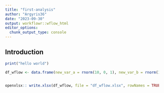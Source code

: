```yaml
---
title: "first-analysis"
author: "Argyris36"
date: "2023-09-30"
output: workflowr::wflow_html
editor_options:
  chunk_output_type: console
---
```


## Introduction

```r
print("hello world")

df_wflow <- data.frame(new_var_a = rnorm(10, 0, 1), new_var_b = rnorm(10, 1, 2))


openxlsx:: write.xlsx(df_wflow, file = "df_wflow.xlsx", rowNames = TRUE)
```


